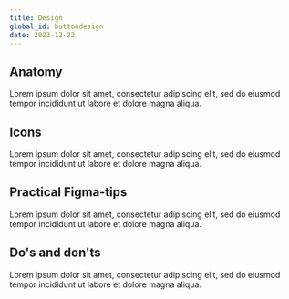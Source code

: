 ```yaml
---
title: Design
global_id: buttondesign
date: 2023-12-22
---
```


## Anatomy
Lorem ipsum dolor sit amet, consectetur adipiscing elit, sed do eiusmod tempor incididunt ut labore et dolore magna aliqua. 

<FigmaSVG node="1603-429" caption="From top - Primary, Secondary, Tertiary." />

## Icons
Lorem ipsum dolor sit amet, consectetur adipiscing elit, sed do eiusmod tempor incididunt ut labore et dolore magna aliqua. 

## Practical Figma-tips
Lorem ipsum dolor sit amet, consectetur adipiscing elit, sed do eiusmod tempor incididunt ut labore et dolore magna aliqua. 

## Do's and don'ts
Lorem ipsum dolor sit amet, consectetur adipiscing elit, sed do eiusmod tempor incididunt ut labore et dolore magna aliqua. 